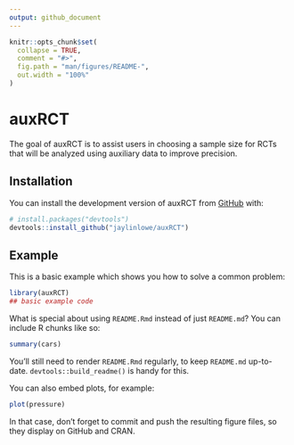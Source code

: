 ```yaml
---
output: github_document
---
```


<!-- README.md is generated from README.Rmd. Please edit that file -->

```r
knitr::opts_chunk$set(
  collapse = TRUE,
  comment = "#>",
  fig.path = "man/figures/README-",
  out.width = "100%"
)
```

# auxRCT

<!-- badges: start -->
<!-- badges: end -->

The goal of auxRCT is to assist users in choosing a sample size for RCTs that will be analyzed using auxiliary data to improve precision. 

## Installation

You can install the development version of auxRCT from [GitHub](https://github.com/) with:

``` r
# install.packages("devtools")
devtools::install_github("jaylinlowe/auxRCT")
```

## Example

This is a basic example which shows you how to solve a common problem:

```r
library(auxRCT)
## basic example code
```

What is special about using `README.Rmd` instead of just `README.md`? You can include R chunks like so:

```r
summary(cars)
```

You'll still need to render `README.Rmd` regularly, to keep `README.md` up-to-date. `devtools::build_readme()` is handy for this.

You can also embed plots, for example:

```r
plot(pressure)
```

In that case, don't forget to commit and push the resulting figure files, so they display on GitHub and CRAN.
